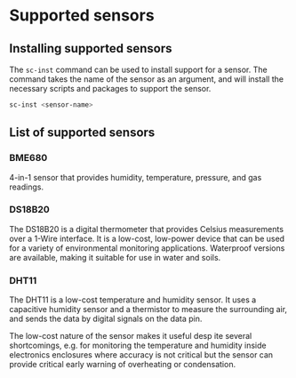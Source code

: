 # Supported sensors

## Installing supported sensors

The `sc-inst` command can be used to install support for a sensor. The command takes the name of the sensor as an argument, and will install the necessary scripts and packages to support the sensor.

```bash
sc-inst <sensor-name>
```

## List of supported sensors

### BME680

4-in-1 sensor that provides humidity, temperature, pressure, and gas readings.

### DS18B20

The DS18B20 is a digital thermometer that provides Celsius measurements over a 1-Wire interface. It is a low-cost, low-power device that can be used for a variety of environmental monitoring applications. Waterproof versions are available, making it suitable for use in water and soils.

### DHT11

The DHT11 is a low-cost  temperature and humidity sensor. It uses a capacitive humidity sensor and a thermistor to measure the surrounding air, and sends the data by digital signals on the data pin.

The low-cost nature of the sensor makes it useful desp ite several shortcomings, e.g. for monitoring the temperature and humidity inside electronics enclosures where accuracy is not critical but the sensor can provide critical early warning of overheating or condensation.

